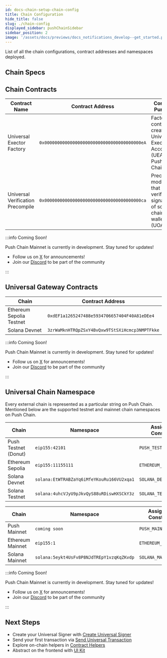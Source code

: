 ```yaml
---
id: docs-chain-setup-chain-config
title: Chain Configuration
hide_title: false
slug: ./chain-config
displayed_sidebar: pushChainSidebar
sidebar_position: 2
image: '/assets/docs/previews/docs_notifications_develop--get_started.png'
---
```


<head>
  <title>Chain Configuration | Setup | Push Chain Docs</title>
</head>


<!-- Content Start -->

List of all the chain configurations, contract addresses and namespaces deployed.

## Chain Specs

<PushChainSpecs />

## Chain Contracts

<Tabs groupId='chain-network'>

<TabItem value='testnet_donut' label='🍩 Donut Testnet' default>

| Contract Name                     | Contract Address                             | Contract Purpose                                                             |
| --------------------------------- | -------------------------------------------- | ---------------------------------------------------------------------------- |
| Universal Exector Factory         | `0x00000000000000000000000000000000000000eA` | Factory contract to create Universal Executor Accounts (UEAs) on Push Chain. |
| Universal Verification Precompile | `0x00000000000000000000000000000000000000ca` | Precompile module that verifies signature of source-chain wallet (UOAs)      |

</TabItem>

<TabItem value='mainnet' label='Mainnet - Coming Soon 🚀'>

:::info Coming Soon!

Push Chain Mainnet is currently in development. Stay tuned for updates!

- Follow us on [X](https://x.com/pushchain) for announcements!
- Join our [Discord](https://discord.gg/pushprotocol) to be part of the community

:::

</TabItem>

</Tabs>

## Universal Gateway Contracts

<Tabs groupId='chain-network'>

<TabItem value='testnet_donut' label='🍩 Donut Testnet' default>

| Chain                    | Contract Address                               |
| ------------------------ | ---------------------------------------------- |
| Ethereum Sepolia Testnet | `0xdEF1a1265247488e5934706657404F40A81eDEe4`   |
| Solana Devnet            | `3zrWaMknHTRQpZSxY4BvQxw9TStSXiHcmcp3NMPTFkke` |

</TabItem>

<TabItem value='mainnet' label='Mainnet - Coming Soon 🚀'>

:::info Coming Soon!

Push Chain Mainnet is currently in development. Stay tuned for updates!

- Follow us on [X](https://x.com/pushchain) for announcements!
- Join our [Discord](https://discord.gg/pushprotocol) to be part of the community

:::

</TabItem>

</Tabs>

## Universal Chain Namespace
Every external chain is represented as a particular string on Push Chain. 
Mentioned below are the supported testnet and mainnet chain namespaces on Push Chain.

<Tabs groupId='chain-network'>

<TabItem value='testnet_donut' label='🍩 Donut Testnet' default>

| Chain                    | Namespace                                  | Assigned Constant           |
| ------------------------ | ------------------------------------------ | --------------------------- |
| Push Testnet (Donut)     | `eip155:42101`                             | `PUSH_TESTNET_DONUT`  |
| Ethereum Sepolia         | `eip155:11155111`                          | `ETHEREUM_SEPOLIA`          |
| Solana Devnet            | `solana:EtWTRABZaYq6iMfeYKouRu166VU2xqa1`  | `SOLANA_DEVNET`             |
| Solana Testnet           | `solana:4uhcVJyU9pJkvQyS88uRDiswHXSCkY3z`  | `SOLANA_TESTNET`            |

</TabItem>

<TabItem value='mainnet' label='Mainnet - Coming Soon 🚀'>

| Chain                    | Namespace                                  | Assigned Constant           |
| ------------------------ | ------------------------------------------ | --------------------------- |
| Push Mainnet             | `coming soon`                              | `PUSH_MAINNET`        |
| Ethereum Mainnet         | `eip155:1`                                 | `ETHEREUM_MAINNET`          |
| Solana Mainnet           | `solana:5eykt4UsFv8P8NJdTREpY1vzqKqZKvdp`  | `SOLANA_MAINNET`            |

:::info Coming Soon!

Push Chain Mainnet is currently in development. Stay tuned for updates!

- Follow us on [X](https://x.com/pushchain) for announcements!
- Join our [Discord](https://discord.gg/pushprotocol) to be part of the community

:::

</TabItem>

</Tabs>

## Next Steps

- Create your Universal Signer with [Create Universal Signer](/docs/chain/build/create-universal-signer)  
- Send your first transaction via [Send Universal Transaction](/docs/chain/build/send-universal-transaction)  
- Explore on-chain helpers in [Contract Helpers](/docs/chain/build/contract-helpers)  
- Abstract on the frontend with [UI Kit](/docs/chain/ui-kit/integrate-push-universal-wallet)  